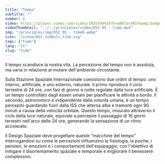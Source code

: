 ```yaml
---
title: "Tempo"
subtitle: ""
number: 8
video: https://player.vimeo.com/video/1035549410?h=a007ac4657&amp;badge=0&amp;autopause=0&amp;player_id=0&amp;app_id=58479
videoThumbnail: "../../principles/video/DSI 05 - time.mp4"
img: "/principles/img/DSI 05 - time0.webp"
icon: "/icone/DSI_simboli_time.svg"
tags: ["time"]
lang: "it"
slug: "time"
---
```



Il tempo scandisce la nostra vita. La percezione del tempo non è assoluta, ma varia in relazione al mutare dell'ambiente circostante.

Sulla Stazione Spaziale Internazionale coesistono due ordini di tempo: uno interno, artificiale, e uno esterno, naturale. Il primo riproduce il ciclo terrestre di 24 ore, con fasi di giorno e notte regolate dalla luce artificiale. È un tempo controllato dagli esseri umani per pianificare le attività a bordo. Il secondo, astronomico e indipendente dalla volontà umana, è un tempo percepito guardando fuori dalla ISS che alterna albe e tramonti ogni 90 minuti a causa della velocità orbitale. Questo tempo, misurato attraverso il ciclo della luce naturale, equivale a percepire il passaggio di 16 giorni terrestri nell'arco delle 24 ore, generando la sensazione di un ritmo accelerato.

Il Design Spaziale deve progettare queste “macchine del tempo” interrogandosi su come le percezioni influenzino la fisiologia, la psiche, i pensieri, le emozioni e i comportamenti dell'equipaggio, con l'obiettivo di mitigare il disorientamento spaziale e temporale e migliorare il benessere complessivo.